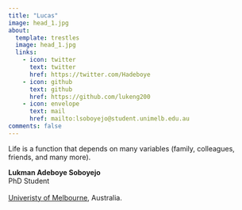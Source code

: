 ```yaml
---
title: "Lucas"
image: head_1.jpg
about:
  template: trestles
  image: head_1.jpg
  links:
    - icon: twitter
      text: twitter
      href: https://twitter.com/Hadeboye
    - icon: github
      text: github
      href: https://github.com/lukeng200
    - icon: envelope
      text: mail
      href: mailto:lsoboyejo@student.unimelb.edu.au
comments: false
---
```


</center>

::: {#hero-heading}
Life is a function that depends on many variables (family, colleagues, friends, and many more).

**Lukman Adeboye Soboyejo**<br>PhD Student<br><br> [Univeristy of Melbourne](https://ecosystemforest.unimelb.edu.au/research), Australia.
:::

<center>
